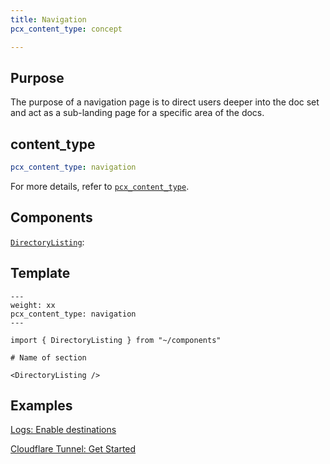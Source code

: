 ```yaml
---
title: Navigation
pcx_content_type: concept

---
```



## Purpose

The purpose of a navigation page is to direct users deeper into the doc set and act as a sub-landing page for a specific area of the docs.

## content_type

```yaml
pcx_content_type: navigation
```

For more details, refer to [`pcx_content_type`](/style-guide/frontmatter/custom-properties/#pcx_content_type).

## Components

[`DirectoryListing`](/style-guide/components/directory-listing/): <Render file="directory-listing-definition" />

## Template

```mdx
---
weight: xx
pcx_content_type: navigation
---

import { DirectoryListing } from "~/components"

# Name of section

<DirectoryListing />
```

## Examples

[Logs: Enable destinations](/logs/logpush/logpush-job/enable-destinations/)

[Cloudflare Tunnel: Get Started](/cloudflare-one/connections/connect-networks/get-started/)
